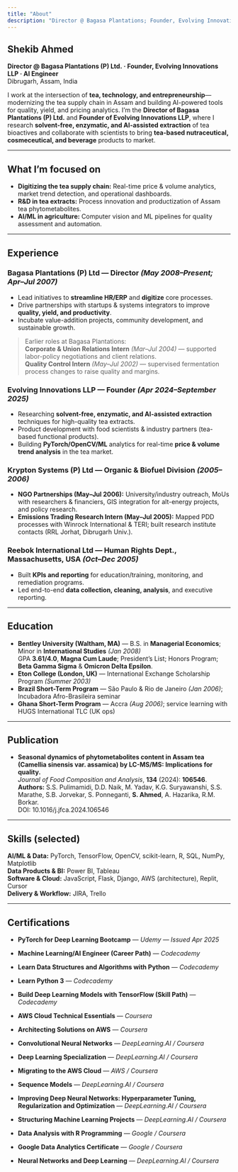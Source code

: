 ```yaml
---
title: "About"
description: "Director @ Bagasa Plantations; Founder, Evolving Innovations LLP; AI/ML for tea & agri-supply chains."
---
```


## Shekib Ahmed

**Director @ Bagasa Plantations (P) Ltd. · Founder, Evolving Innovations LLP · AI Engineer**  
Dibrugarh, Assam, India

I work at the intersection of **tea, technology, and entrepreneurship**—modernizing the tea supply chain in Assam and building AI-powered tools for quality, yield, and pricing analytics. I’m the **Director of Bagasa Plantations (P) Ltd.** and **Founder of Evolving Innovations LLP**, where I research **solvent-free, enzymatic, and AI-assisted extraction** of tea bioactives and collaborate with scientists to bring **tea-based nutraceutical, cosmeceutical, and beverage** products to market.

---

## What I’m focused on
- **Digitizing the tea supply chain:** Real-time price & volume analytics, market trend detection, and operational dashboards.  
- **R&D in tea extracts:** Process innovation and productization of Assam tea phytometabolites.  
- **AI/ML in agriculture:** Computer vision and ML pipelines for quality assessment and automation.

---

## Experience

### Bagasa Plantations (P) Ltd — Director *(May 2008–Present; Apr–Jul 2007)*
- Lead initiatives to **streamline HR/ERP** and **digitize** core processes.  
- Drive partnerships with startups & systems integrators to improve **quality, yield, and productivity**.  
- Incubate value-addition projects, community development, and sustainable growth.

> Earlier roles at Bagasa Plantations:  
> **Corporate & Union Relations Intern** *(Mar–Jul 2004)* — supported labor-policy negotiations and client relations.  
> **Quality Control Intern** *(May–Jul 2002)* — supervised fermentation process changes to raise quality and margins.

### Evolving Innovations LLP — Founder *(Apr 2024–September 2025)*
- Researching **solvent-free, enzymatic, and AI-assisted extraction** techniques for high-quality tea extracts.  
- Product development with food scientists & industry partners (tea-based functional products).  
- Building **PyTorch/OpenCV/ML** analytics for real-time **price & volume trend analysis** in the tea market.

### Krypton Systems (P) Ltd — Organic & Biofuel Division *(2005–2006)*
- **NGO Partnerships (May–Jul 2006):** University/industry outreach, MoUs with researchers & financiers, GIS integration for alt-energy projects, and policy research.  
- **Emissions Trading Research Intern (May–Jul 2005):** Mapped PDD processes with Winrock International & TERI; built research institute contacts (RRL Jorhat, Dibrugarh Univ.).

### Reebok International Ltd — Human Rights Dept., Massachusetts, USA *(Oct–Dec 2005)*
- Built **KPIs and reporting** for education/training, monitoring, and remediation programs.  
- Led end-to-end **data collection, cleaning, analysis**, and executive reporting.

---

## Education
- **Bentley University (Waltham, MA)** — B.S. in **Managerial Economics**; Minor in **International Studies** *(Jan 2008)*  
  GPA **3.61/4.0**, **Magna Cum Laude**; President’s List; Honors Program; **Beta Gamma Sigma** & **Omicron Delta Epsilon**.
- **Eton College (London, UK)** — International Exchange Scholarship Program *(Summer 2003)*  
- **Brazil Short-Term Program** — São Paulo & Rio de Janeiro *(Jan 2006)*; Incubadora Afro-Brasileira seminar  
- **Ghana Short-Term Program** — Accra *(Aug 2006)*; service learning with HUGS International TLC (UK ops)

---

## Publication
- **Seasonal dynamics of phytometabolites content in Assam tea (Camellia sinensis var. assamica) by LC-MS/MS: Implications for quality.**  
  *Journal of Food Composition and Analysis*, **134** (2024): **106546**.  
  **Authors:** S.S. Pulimamidi, D.D. Naik, M. Yadav, K.G. Suryawanshi, S.S. Marathe, S.B. Jorvekar, S. Ponneganti, **S. Ahmed**, A. Hazarika, R.M. Borkar.  
  DOI: 10.1016/j.jfca.2024.106546

---

## Skills (selected)
**AI/ML & Data:** PyTorch, TensorFlow, OpenCV, scikit-learn, R, SQL, NumPy, Matplotlib  
**Data Products & BI:** Power BI, Tableau  
**Software & Cloud:** JavaScript, Flask, Django, AWS (architecture), Replit, Cursor  
**Delivery & Workflow:** JIRA, Trello

---

## Certifications

- **PyTorch for Deep Learning Bootcamp** — *Udemy* — *Issued Apr 2025*  

- **Machine Learning/AI Engineer (Career Path)** — *Codecademy*

- **Learn Data Structures and Algorithms with Python** — *Codecademy*

- **Learn Python 3** — *Codecademy*

- **Build Deep Learning Models with TensorFlow (Skill Path)** — *Codecademy*

- **AWS Cloud Technical Essentials** — *Coursera*

- **Architecting Solutions on AWS** — *Coursera*

- **Convolutional Neural Networks** — *DeepLearning.AI / Coursera*

- **Deep Learning Specialization** — *DeepLearning.AI / Coursera*

- **Migrating to the AWS Cloud** — *AWS / Coursera*

- **Sequence Models** — *DeepLearning.AI / Coursera*

- **Improving Deep Neural Networks: Hyperparameter Tuning, Regularization and Optimization** — *DeepLearning.AI / Coursera*

- **Structuring Machine Learning Projects** — *DeepLearning.AI / Coursera*
- **Data Analysis with R Programming** — *Google / Coursera*

- **Google Data Analytics Certificate** — *Google / Coursera*

- **Neural Networks and Deep Learning** — *DeepLearning.AI / Coursera*
